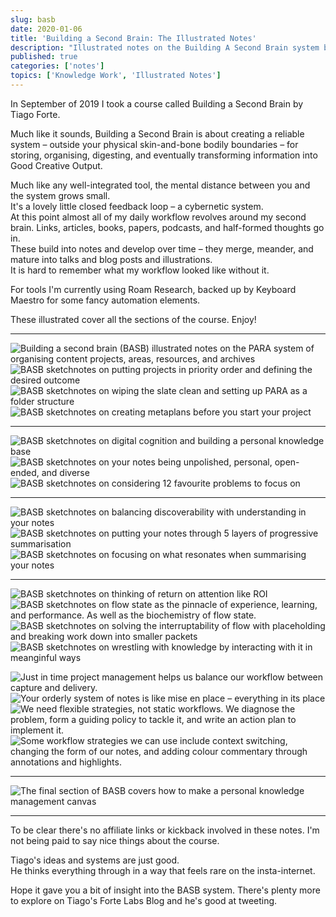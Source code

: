 ```yaml
---
slug: basb
date: 2020-01-06
title: 'Building a Second Brain: The Illustrated Notes'
description: "Illustrated notes on the Building A Second Brain system by Tiago Forte"
published: true
categories: ['notes']
topics: ['Knowledge Work', 'Illustrated Notes']
---
```



In September of 2019 I took a course called <Link to='https://www.buildingasecondbrain.com'>Building a Second Brain</Link> by <Link to='https://twitter.com/fortelabs'>Tiago Forte</Link>.

Much like it sounds, Building a Second Brain is about creating a reliable system – outside your physical skin-and-bone bodily boundaries – for storing, organising, digesting, and eventually transforming information into Good Creative Output. 


Much like any well-integrated tool, the mental distance between you and the system grows small.  
It's a lovely little closed feedback loop – <Link to="https://en.wikipedia.org/wiki/Cybernetics">a cybernetic system</Link>.  
At this point almost all of my daily workflow revolves around my second brain. Links, articles, books, papers, podcasts, and half-formed thoughts go in.  
These build into notes and develop over time – they merge, meander, and mature into talks and blog posts and illustrations.  
It is hard to remember what my workflow looked like without it.

For tools I'm currently using <Link to="https://roamresearch.com/">Roam Research</Link>, backed up by <Link to="https://www.keyboardmaestro.com/main/">Keyboard Maestro</Link> for some fancy automation elements.

These illustrated cover all the sections of the course. Enjoy!

---

![Building a second brain (BASB) illustrated notes on the PARA system of organising content projects, areas, resources, and archives](./Basb1-1.png)
![BASB sketchnotes on putting projects in priority order and defining the desired outcome](./Basb1-2.png)
![BASB sketchnotes on wiping the slate clean and setting up PARA as a folder structure](./Basb1-3.png)
![BASB sketchnotes on creating metaplans before you start your project](./Basb1-4.png)

---

![BASB sketchnotes on digital cognition and building a personal knowledge base](./Basb2-1.png)
![BASB sketchnotes on your notes being unpolished, personal, open-ended, and diverse](./Basb2-2.png)
![BASB sketchnotes on considering 12 favourite problems to focus on](./Basb2-3.png)

---

![BASB sketchnotes on balancing discoverability with understanding in your notes](./Basb3-1.png)
![BASB sketchnotes on putting your notes through 5 layers of progressive summarisation](./Basb3-2.png)
![BASB sketchnotes on focusing on what resonates when summarising your notes](./Basb3-3.png)

---

![BASB sketchnotes on thinking of return on attention like ROI](./Basb4-1.png)
![BASB sketchnotes on flow state as the pinnacle of experience, learning, and performance. As well as the biochemistry of flow state.](./Basb4-2.png)
![BASB sketchnotes on solving the interruptability of flow with placeholding and breaking work down into smaller packets](./Basb4-3.png)
![BASB sketchnotes on wrestling with knowledge by interacting with it in meanginful ways](./Basb4-4.png)


![Just in time project management helps us balance our workflow between capture and delivery.](./Basb5-1.png)
![Your orderly system of notes is like mise en place – everything in its place](./Basb5-2.png)
![We need flexible strategies, not static workflows. We diagnose the problem, form a guiding policy to tackle it, and write an action plan to implement it. ](./Basb5-3.png)
![Some workflow strategies we can use include context switching, changing the form of our notes, and adding colour commentary through annotations and highlights.](./Basb5-4.png)

---

![The final section of BASB covers how to make a personal knowledge management canvas](./Basb6-1.png)

---
To be clear there's no affiliate links or kickback involved in these notes. 
I'm not being paid to say nice things about the course.  

Tiago's ideas and systems are just good.  
He thinks everything through in a way that feels rare on the insta-internet.

Hope it gave you a bit of insight into the BASB system.
There's plenty more to explore on Tiago's <Link to="https://praxis.fortelabs.co/">Forte Labs Blog</Link> and he's <Link to="https://twitter.com/fortelabs">good at tweeting</Link>.